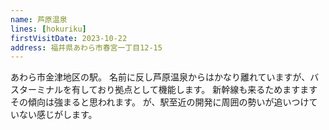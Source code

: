 ```yaml
---
name: 芦原温泉
lines: [hokuriku]
firstVisitDate: 2023-10-22
address: 福井県あわら市春宮一丁目12-15
---
```


あわら市金津地区の駅。
名前に反し芦原温泉からはかなり離れていますが、バスターミナルを有しており拠点として機能します。
新幹線も来るためますますその傾向は強まると思われます。
が、駅至近の開発に周囲の勢いが追いつけていない感じがします。
